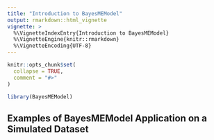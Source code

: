 ```yaml
---
title: "Introduction to BayesMEModel"
output: rmarkdown::html_vignette
vignette: >
  %\VignetteIndexEntry{Introduction to BayesMEModel}
  %\VignetteEngine{knitr::rmarkdown}
  %\VignetteEncoding{UTF-8}
---
```


```r
knitr::opts_chunk$set(
  collapse = TRUE,
  comment = "#>"
)
```

```r
library(BayesMEModel)
```

## Examples of BayesMEModel Application on a Simulated Dataset


